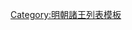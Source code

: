 {{ming|title=明朝崇善國諸王|ed=崇善國|head=[[弘治]]二年（[[1489年]]）封。|
{{ming/title}}
{{ming/list|崇善恭順王|[[朱安㴦]]|朱同䥝、庶六子|[[1489年]]—[[1516年]]|弘治二年封。[[正德 (明朝)|正德]]十一年薨。}}
{{ming/list|崇善端懿王|[[朱睦槤]]|朱安㴦、庶一子|[[1522年]]|[[嘉靖]]元年襲封。本年薨。}}
{{ming/list|崇善懷康王<ref name="a">《[[諡法通考]]》</ref>|[[朱勤爁]]|朱睦槤、嫡一子|追封|嘉靖六年封[[长子 (封号)|長子]]。十年卒。追封王。}}
{{ming/list|崇善端憲王<ref name="a"/>|[[朱朝墉]]|朱勤爁、庶一子|[[1541年]]—[[1549年]]|嘉靖二十年襲封。二十八年薨。無子，除。}}
{{ming/note|參考文獻}}
{{ming/note|ref}}
}}<noinclude>
[[Category:明朝諸王列表模板]]
</noinclude>